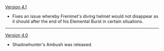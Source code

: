 {{Change History/Header}}
[[Version 4.1]]
* Fixes an issue whereby Freminet's diving helmet would not disappear as it should after the end of his Elemental Burst in certain situations.
----
[[Version 4.0]]
* Shadowhunter's Ambush was released.